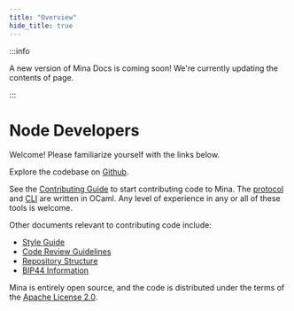 ```yaml
---
title: "Overview"
hide_title: true
---
```


:::info

A new version of Mina Docs is coming soon! We're currently updating the contents of page.

:::


# Node Developers



<Subhead>
  Welcome! Please
  familiarize yourself with the links below.
</Subhead>


Explore the codebase on [Github](https://github.com/MinaProtocol/mina).

See the [Contributing Guide](/node-developers/contributing) to start contributing code to Mina. The [protocol](https://github.com/MinaProtocol/mina/tree/master/src) and [CLI](https://github.com/MinaProtocol/mina/tree/master/src/app/cli) are written in OCaml. Any level of experience in any or all of these tools is welcome.

Other documents relevant to contributing code include:

- [Style Guide](/node-developers/style-guide)
- [Code Review Guidelines](/node-developers/code-reviews)
- [Repository Structure](/node-developers/directory-structure)
- [BIP44 Information](/node-developers/bip44-information)

Mina is entirely open source, and the code is distributed under the terms of the [Apache License 2.0](https://github.com/MinaProtocol/mina/blob/master/LICENSE).